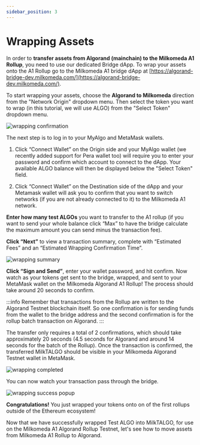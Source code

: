 ```yaml
---
sidebar_position: 3
---
```



# Wrapping Assets

In order to **transfer assets from Algorand (mainchain) to the Milkomeda A1 Rollup**, you need to use our dedicated Bridge dApp. To wrap your assets onto the A1 Rollup go to the Milkomeda A1 bridge dApp at [https://algorand-bridge-dev.milkomeda.com/](https://algorand-bridge-dev.milkomeda.com/).

To start wrapping your assets, choose the **Algorand to Milkomeda** direction from the "Network Origin" dropdown menu. Then select the token you want to wrap (in this tutorial, we will use ALGO) from the "Select Token" dropdown menu.

<img src={dappselectorigin} className="img-full" alt="wrapping confirmation" />

The next step is to log in to your MyAlgo and MetaMask wallets.

1. Click “Connect Wallet” on the Origin side and your MyAlgo wallet (we recently added support for Pera wallet too) will require you to enter your password and confirm which account to connect to the dApp. Your available ALGO balance will then be displayed below the "Select Token" field.

2. Click “Connect Wallet” on the Destination side of the dApp and your Metamask wallet will ask you to confirm that you want to switch networks (if you are not already connected to it) to the Milkomeda A1 network.

**Enter how many test ALGOs** you want to transfer to the A1 rollup (if you want to send your whole balance click “Max” to have the bridge calculate the maximum amount you can send minus the transaction fee).

**Click “Next”** to view a transaction summary, complete with “Estimated Fees” and an “Estimated Wrapping Confirmation Time”.

<img src={wrappingsummary} className="img-full" alt="wrapping summary" />

**Click “Sign and Send”**, enter your wallet password, and hit confirm. Now watch as your tokens get sent to the bridge, wrapped, and sent to your MetaMask wallet on the Milkomeda Algorand A1 Rollup! The process should take around 20 seconds to confirm.

:::info
Remember that transactions from the Rollup are written to the Algorand Testnet blockchain itself. So one confirmation is for sending funds from the wallet to the bridge address and the second confirmation is for the rollup batch transaction on Algorand.
:::

The transfer only requires a total of 2 confirmations, which should take approximately 20 seconds (4.5 seconds for Algorand and around 14 seconds for the batch of the Rollup). Once the transaction is confirmed, the transferred MilkTALGO should be visible in your Milkomeda Algorand Testnet wallet in MetaMask.

<img src={wrappingcompleted} className="img-full" alt="wrapping completed" />

You can now watch your transaction pass through the bridge.

<img src={wrapsuccess} className="img-full" alt="wrapping success popup" />

**Congratulations!** You just wrapped your tokens onto on of the first rollups outside of the Ethereum ecosystem!

Now that we have successfully wrapped Test ALGO into MilkTALGO, for use on the Milkomeda A1 Algorand Rollup Testnet, let's see how to move assets from Milkomeda A1 Rollup to Algorand.
